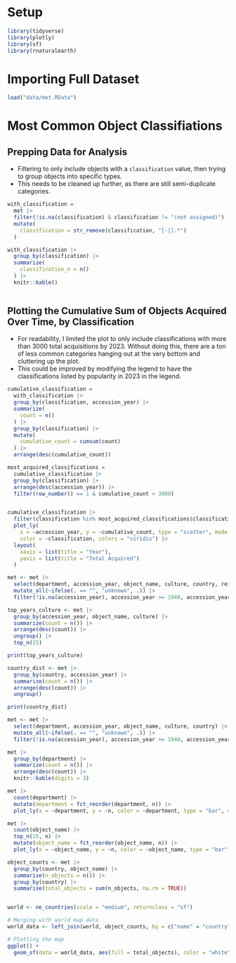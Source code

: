 
# Setup

```r
library(tidyverse)
library(plotly)
library(sf)
library(rnaturalearth)

```

# Importing Full Dataset

```r
load("data/met.RData")
```

# Most Common Object Classifiations

## Prepping Data for Analysis

* Filtering to only include objects with a `classification` value, then trying to group objects into specific types.
* This needs to be cleaned up further, as there are still semi-duplicate categories.

```r
with_classification = 
  met |> 
  filter(!is.na(classification) & classification != "(not assigned)") |> 
  mutate(
    classification = str_remove(classification, "[-|].*")
  )

with_classification |> 
  group_by(classification) |> 
  summarize(
    classification_n = n()
  ) |> 
  knitr::kable()
  
```

## Plotting the Cumulative Sum of Objects Acquired Over Time, by Classification

* For readability, I limited the plot to only include classifications with more than 3000 total acquisitions by 2023. Without doing this, there are a ton of less common categories hanging out at the very bottom and cluttering up the plot.
* This could be improved by modifying the legend to have the classifications listed by popularity in 2023 in the legend.

```r

cumulative_classification = 
  with_classification |> 
  group_by(classification, accession_year) |> 
  summarize(
    count = n()
  ) |> 
  group_by(classification) |> 
  mutate(
    cumulative_count = cumsum(count)
  ) |> 
  arrange(desc(cumulative_count))

most_acquired_classifications =
  cumulative_classification |> 
  group_by(classification) |> 
  arrange(desc(accession_year)) |> 
  filter(row_number() == 1 & cumulative_count > 3000)


cumulative_classification |> 
  filter(classification %in% most_acquired_classifications$classification) |> 
  plot_ly(
    x = ~accession_year, y = ~cumulative_count, type = "scatter", mode = "line", 
    color = ~classification, colors = "viridis") |>
  layout(
    xaxis = list(title = "Year"), 
    yaxis = list(title = "Total Acquired")
  )  

```





```r
met <- met |>
  select(department, accession_year, object_name, culture, country, reign, artist_gender, dynasty, is_public_domain) |> 
  mutate_all(~ifelse(. == "", "unknown", .)) |> 
  filter(!is.na(accession_year), accession_year >= 1940, accession_year <= 2023)
```


```r

top_years_culture <- met |> 
  group_by(accession_year, object_name, culture) |> 
  summarize(count = n()) |> 
  arrange(desc(count)) |> 
  ungroup() |> 
  top_n(15)

print(top_years_culture)
```

```r
country_dist <- met |> 
  group_by(country, accession_year) |> 
  summarize(count = n()) |> 
  arrange(desc(count)) |> 
  ungroup()

print(country_dist)

```


```r
met <- met |>
  select(department, accession_year, object_name, culture, country) |> 
  mutate_all(~ifelse(. == "", "unknown", .)) |> 
  filter(!is.na(accession_year), accession_year >= 1940, accession_year <= 2023)
```


```r
met |>
  group_by(department) |>
  summarize(count = n()) |> 
  arrange(desc(count)) |> 
  knitr::kable(digits = 3)

```

```r
met |> 
  count(department) |> 
  mutate(department = fct_reorder(department, n)) |> 
  plot_ly(x = ~department, y = ~n, color = ~department, type = "bar", colors = "viridis")
```


```r
met |> 
  count(object_name) |> 
  top_n(15, n) |> 
  mutate(object_name = fct_reorder(object_name, n)) |> 
  plot_ly(x = ~object_name, y = ~n, color = ~object_name, type = "bar", colors = "viridis")
```

```r

object_counts <- met |> 
  group_by(country, object_name) |> 
  summarise(n_objects = n()) |> 
  group_by(country) |> 
  summarise(total_objects = sum(n_objects, na.rm = TRUE))


world <- ne_countries(scale = "medium", returnclass = "sf")

# Merging with world map data
world_data <- left_join(world, object_counts, by = c("name" = "country"))

# Plotting the map
ggplot() +
  geom_sf(data = world_data, aes(fill = total_objects), color = "white", size = 0.2) 

```




